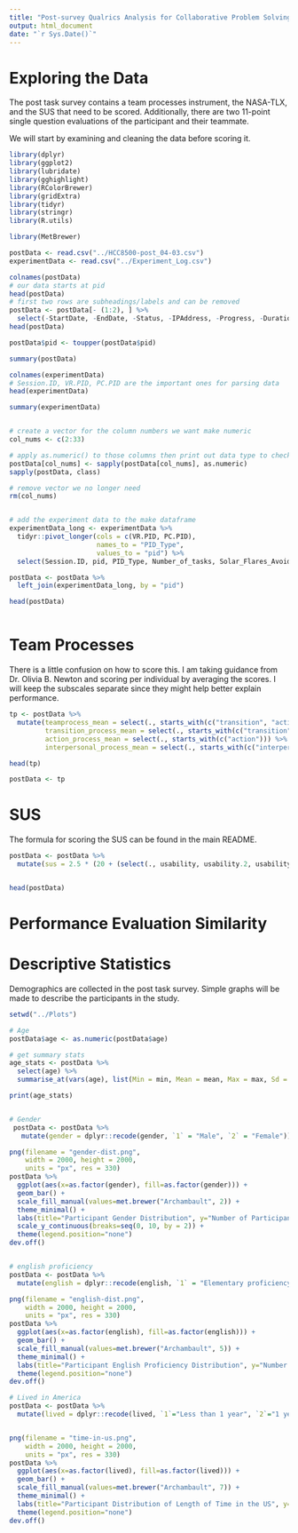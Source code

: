 ```yaml
---
title: "Post-survey Qualrics Analysis for Collaborative Problem Solving in Asymmetric Virtual Reality"
output: html_document
date: "`r Sys.Date()`"
---
```


# Exploring the Data

The post task survey contains a team processes instrument, the NASA-TLX, and the SUS that need to be scored. Additionally, 
there are two 11-point single question evaluations of the participant and their teammate.

We will start by examining and cleaning the data before scoring it.

```r
library(dplyr)
library(ggplot2)
library(lubridate) 
library(gghighlight)
library(RColorBrewer)
library(gridExtra)
library(tidyr)
library(stringr)
library(R.utils)

library(MetBrewer)

```


```r
postData <- read.csv("../HCC8500-post_04-03.csv")
experimentData <- read.csv("../Experiment_Log.csv")

colnames(postData)
# our data starts at pid
head(postData)
# first two rows are subheadings/labels and can be removed
postData <- postData[- (1:2), ] %>%
  select(-StartDate, -EndDate, -Status, -IPAddress, -Progress, -Duration..in.seconds., -Finished, -RecordedDate, -ResponseId, -RecipientLastName, -RecipientFirstName, -RecipientEmail, -ExternalReference, -LocationLatitude, -LocationLongitude, -DistributionChannel, -UserLanguage)
head(postData)

postData$pid <- toupper(postData$pid)

summary(postData)

colnames(experimentData)
# Session.ID, VR.PID, PC.PID are the important ones for parsing data
head(experimentData)

summary(experimentData)


# create a vector for the column numbers we want make numeric
col_nums <- c(2:33)

# apply as.numeric() to those columns then print out data type to check
postData[col_nums] <- sapply(postData[col_nums], as.numeric)
sapply(postData, class)

# remove vector we no longer need
rm(col_nums)


# add the experiment data to the make dataframe
experimentData_long <- experimentData %>%
  tidyr::pivot_longer(cols = c(VR.PID, PC.PID), 
                      names_to = "PID_Type", 
                      values_to = "pid") %>%
  select(Session.ID, pid, PID_Type, Number_of_tasks, Solar_Flares_Avoided)

postData <- postData %>%
  left_join(experimentData_long, by = "pid") 

head(postData)



```


# Team Processes

There is a little confusion on how to score this. I am taking guidance from Dr. Olivia B. Newton and scoring per individual by averaging the scores. I will keep the subscales separate since they might help better explain performance.

```r

tp <- postData %>%
  mutate(teamprocess_mean = select(., starts_with(c("transition", "action", "interpersonal"))) %>% rowMeans(),
         transition_process_mean = select(., starts_with(c("transition"))) %>% rowMeans(),
         action_process_mean = select(., starts_with(c("action"))) %>% rowMeans(),
         interpersonal_process_mean = select(., starts_with(c("interpersonal"))) %>% rowMeans())

head(tp)

postData <- tp

```


# SUS

The formula for scoring the SUS can be found in the main README.

```r


postData <- postData %>%
  mutate(sus = 2.5 * (20 + (select(., usability, usability.2, usability.4, usability.6, usability.8 ) %>% rowSums()) - (select(., usability.1, usability.3, usability.5, usability.7, usability.9) %>% rowSums()) ))


head(postData)

```


# Performance Evaluation Similarity


# Descriptive Statistics

Demographics are collected in the post task survey. Simple graphs will be made to describe the participants in the study.

```r
setwd("../Plots")

# Age
postData$age <- as.numeric(postData$age)

# get summary stats
age_stats <- postData %>%
  select(age) %>%
  summarise_at(vars(age), list(Min = min, Mean = mean, Max = max, Sd = sd))

print(age_stats)


# Gender
 postData <- postData %>%
   mutate(gender = dplyr::recode(gender, `1` = "Male", `2` = "Female"))

png(filename = "gender-dist.png",
    width = 2000, height = 2000,
    units = "px", res = 330)  
postData %>%
  ggplot(aes(x=as.factor(gender), fill=as.factor(gender))) +
  geom_bar() +
  scale_fill_manual(values=met.brewer("Archambault", 2)) +
  theme_minimal() +
  labs(title="Participant Gender Distribution", y="Number of Participants", x="Gender") +
  scale_y_continuous(breaks=seq(0, 10, by = 2)) +
  theme(legend.position="none")
dev.off()


# english proficiency
postData <- postData %>%
  mutate(english = dplyr::recode(english, `1` = "Elementary proficiency", `2`="Limited working proficiency", `3`="Professional working proficiency", `4`="Full professional working proficiency", `5`="Native or bilingual proficiency"))

png(filename = "english-dist.png",
    width = 2000, height = 2000,
    units = "px", res = 330)
postData %>%
  ggplot(aes(x=as.factor(english), fill=as.factor(english))) +
  geom_bar() +
  scale_fill_manual(values=met.brewer("Archambault", 5)) +
  theme_minimal() +
  labs(title="Participant English Proficiency Distribution", y="Number of Participants", x="Level of English Proficiency") +
  theme(legend.position="none")
dev.off()

# Lived in America
postData <- postData %>%
  mutate(lived = dplyr::recode(lived, `1`="Less than 1 year", `2`="1 year", `3`="2 years", `4`="3 years", `5`="4 years", `6`="Greater than 5 years", `7`="Native (All my life)"))


png(filename = "time-in-us.png",
    width = 2000, height = 2000,
    units = "px", res = 330)
postData %>%
  ggplot(aes(x=as.factor(lived), fill=as.factor(lived))) +
  geom_bar() +
  scale_fill_manual(values=met.brewer("Archambault", 7)) +
  theme_minimal() +
  labs(title="Participant Distribution of Length of Time in the US", y="Number of Participants", x="Years in the US") +
  theme(legend.position="none")
dev.off()


```

